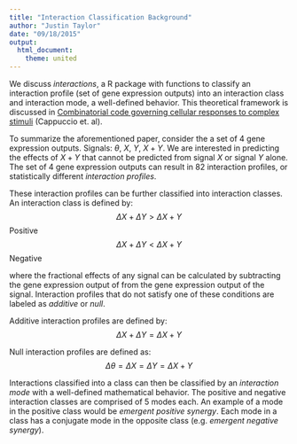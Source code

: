 ```yaml
---
title: "Interaction Classification Background"
author: "Justin Taylor"
date: "09/18/2015"
output: 
  html_document:
    theme: united
---
```



We discuss *interactions*, a R package with functions to classify an interaction profile (set of gene expression outputs) into an interaction class and interaction mode, a well-defined behavior. This theoretical framework is discussed in [Combinatorial code governing cellular responses to complex stimuli](www.nature.com/ncomms/2015/150421/ncomms7847/full/ncomms7847.html) (Cappuccio et. al). 

To summarize the aforementioned paper, consider the a set of 4 gene expression outputs. Signals: $\theta{}$, $X$, $Y$, $X + Y$. We are interested in predicting the effects of $X + Y$ that cannot be predicted from signal $X$ or signal $Y$ alone. The set of 4 gene expression outputs can result in $82$ interaction profiles, or statistically different *interaction profiles*. 

These interaction profiles can be further classified into interaction classes. An interaction class is defined by:
$$\Delta{X} + \Delta{Y} > \Delta{X + Y}$$ Positive
$$\Delta{X} + \Delta{Y} < \Delta{X + Y}$$ Negative

where the fractional effects of any signal can be calculated by subtracting the gene expression output of \theta{} from the gene expression output of the signal. Interaction profiles that do not satisfy one of these conditions are labeled as *additive* or *null*. 

Additive interaction profiles are defined by:
$$\Delta{X} +\Delta{Y} = \Delta{X + Y}$$

Null interaction profiles are defined as:
$$\Delta{\theta{}} = \Delta{X} = \Delta{Y} = \Delta{X + Y}$$ 

Interactions classified into a class can then be classified by an *interaction mode* with a well-defined mathematical behavior. The positive and negative interaction classes are comprised of 5 modes each. An example of a mode in the positive class would be *emergent positive synergy*. Each mode in a class has a conjugate mode in the opposite class (e.g. *emergent negative synergy*). 

